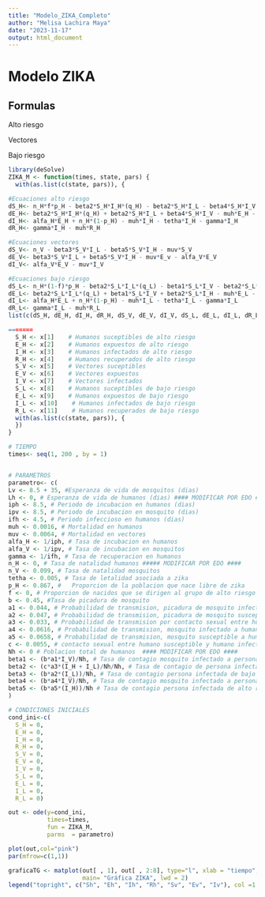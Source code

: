 ```yaml
---
title: "Modelo_ZIKA_Completo"
author: "Melisa Lachira Maya"
date: "2023-11-17"
output: html_document
---
```

# Modelo ZIKA

## Formulas

Alto riesgo

Vectores

Bajo riesgo


```r
library(deSolve)
ZIKA_M <- function(times, state, pars) {
  with(as.list(c(state, pars)), {

#Ecuaciones alto riesgo
dS_H<- n_H*f*p_H - beta2*S_H*I_H*(q_H) - beta2*S_H*I_L - beta4*S_H*I_V - muh*S_H
dE_H<- beta2*S_H*I_H*(q_H) + beta2*S_H*I_L + beta4*S_H*I_V - muh*E_H - alfa_H*E_H
dI_H<- alfa_H*E_H + n_H*(1-p_H) - muh*I_H - tetha*I_H - gamma*I_H
dR_H<- gamma*I_H - muh*R_H

#Ecuaciones vectores
dS_V<- n_V - beta3*S_V*I_L - beta5*S_V*I_H - muv*S_V
dE_V<- beta3*S_V*I_L + beta5*S_V*I_H - muv*E_v - alfa_V*E_V
dI_V<- alfa_V*E_V - muv*I_V

#Ecuaciones bajo riesgo
dS_L<- n_H*(1-f)*p_H - beta2*S_L*I_L*(q_L) - beta1*S_L*I_V - beta2*S_L*I_H - muh*S_L
dE_L<- beta2*S_L*I_L*(q_L) + beta1*S_L*I_V + beta2*S_L*I_H - muh*E_L - alfa_H*E_L
dI_L<- alfa_H*E_L + n_H*(1-p_H) - muh*I_L - tetha*I_L - gamma*I_L
dR_L<- gamma*I_L - muh*R_L
list(c(dS_H, dE_H, dI_H, dR_H, dS_V, dE_V, dI_V, dS_L, dE_L, dI_L, dR_L))

=======
  S_H <- x[1]    # Humanos suceptibles de alto riesgo
  E_H <- x[2]    # Humanos expuestos de alto riesgo
  I_H <- x[3]    # Humanos infectados de alto riesgo
  R_H <- x[4]    # Humanos recuperados de alto riesgo
  S_V <- x[5]    # Vectores suceptibles
  E_V <- x[6]    # Vectores expuestos
  I_V <- x[7]    # Vectores infectados
  S_L <- x[8]    # Humanos suceptibles de bajo riesgo
  E_L <- x[9]    # Humanos expuestos de bajo riesgo
  I_L <- x[10]    # Humanos infectados de bajo riesgo
  R_L <- x[11]    # Humanos recuperados de bajo riesgo
  with(as.list(c(state, pars)), {
  })
}
```

```r
# TIEMPO
times<- seq(1, 200 , by = 1)


# PARAMETROS
parametro<- c(
Lv <- 8.5 + 35, #Esperanza de vida de mosquitos (dias)
Lh <- 0, # Esperanza de vida de humanos (dias) #### MODIFICAR POR EDO ####
iph <- 8.5, # Periodo de incubacion en humanos (dias)
ipv <- 8.5, # Periodo de incubacion en mosquito (dias)
ifh <- 4.5, # Periodo infeccioso en humanos (dias)
muh <- 0.0016, # Mortalidad en humanos 
muv <- 0.0064, # Mortalidad en vectores 
alfa_H <- 1/iph, # Tasa de incubacion en humanos 
alfa_V <- 1/ipv, # Tasa de incubacion en mosquitos
gamma <- 1/ifh, # Tasa de recuperacion en humanos 
n_H <- 0, # Tasa de natalidad humanos ##### MODIFICAR POR EDO ####
n_V <- 0.099, # Tasa de natalidad mosquitos 
tetha <- 0.005, # Tasa de letalidad asociada a zika 
p_H <- 0.867, #   Proporcion de la poblacion que nace libre de zika 
f <- 0, # Proporcion de nacidos que se dirigen al grupo de alto riesgo #### ESTIMADO ####
b <- 0.45, #Tasa de picadura de mosquito
a1 <- 0.044, # Probabilidad de transmision, picadura de mosquito infectado a humano susceptible de bajo riesgo (LV)
a2 <- 0.047, # Probabilidad de transmision, picadura de mosquito susceptible a humano infectado de bajo riesgo (VL)
a3 <- 0.033, # Probabilidad de transmision por contacto sexual entre humanos susceptibles e infectados (S-I humanos)
a4 <- 0.0616, # Probabilidad de transmision, mosquito infectado a humano susceptible de alto riesgo (HV)
a5 <- 0.0658, # Probabilidad de transmision, mosquito susceptible a humano infectado de alto riesgo (VH)
c <- 0.0055, # contacto sexual entre humano susceptible y humano infectado 
Nh <- 0 # Poblacion total de humanos  #### MODIFICAR POR EDO ####
beta1 <- (b*a1*I_V)/Nh, # Tasa de contagio mosquito infectado a persona susceptible de bajo riesgo
beta2 <- (c*a3*(I_H + I_L)/Nh/Nh, # Tasa de contagio de persona infectada a persona susceptible  
beta3 <- (b*a2*(I_L))/Nh, # Tasa de contagio persona infectada de bajo riesgo a mosquito susceptible
beta4 <- (b*a4*I_V)/Nh, # Tasa de contagio mosquito infectado a persona susceptible de alto riesgo 
beta5 <- (b*a5*(I_H))/Nh # Tasa de contagio persona infectada de alto riesgo a mosquito susceptible
)

# CONDICIONES INICIALES
cond_ini<-c( 
  S_H = 0,
  E_H = 0,
  I_H = 0,
  R_H = 0,
  S_V = 0,
  E_V = 0,
  I_V = 0,
  S_L = 0,
  E_L = 0, 
  I_L = 0,  
  R_L = 0)

```

```r

out <- ode(y=cond_ini,
           times=times,
           fun = ZIKA_M, 
           parms  = parametro)

plot(out,col="pink")
par(mfrow=c(1,1))

graficaTG <- matplot(out[ , 1], out[ , 2:8], type="l", xlab = "tiempo", ylab = "Población", 
                     main= "Gráfica ZIKA", lwd = 2) 
legend("topright", c("Sh", "Eh", "Ih", "Rh", "Sv", "Ev", "Iv"), col =1:5, lty=1:5, cex=0.5)
```

